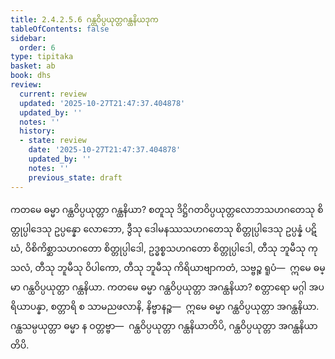 ```yaml
---
title: 2.4.2.5.6 ဂန္ထဝိပ္ပယုတ္တဂန္ထနိယဒုက
tableOfContents: false
sidebar:
  order: 6
type: tipitaka
basket: ab
book: dhs
review:
  current: review
  updated: '2025-10-27T21:47:37.404878'
  updated_by: ''
  notes: ''
  history:
  - state: review
    date: '2025-10-27T21:47:37.404878'
    updated_by: ''
    notes: ''
    previous_state: draft
---
```



<ReviewStatus review={frontmatter.review} showDetails={true} />

<HypothesisAnnotation frontmatter={frontmatter} />

<DynamicBreadcrumb />

<Division number="1499" book="dhs" e="ch" v="29" p="283">

<Paragraph number="2210" book="dhs">
ကတမေ ဓမ္မာ ဂန္ထဝိပ္ပယုတ္တာ ဂန္ထနိယာ? စတူသု ဒိဋ္ဌိဂတဝိပ္ပယုတ္တလောဘသဟဂတေသု စိတ္တုပ္ပါဒေသု ဥပ္ပန္နော လောဘော, ဒွီသု ဒေါမနဿသဟဂတေသု စိတ္တုပ္ပါဒေသု ဥပ္ပန္နံ ပဋိဃံ, ဝိစိကိစ္ဆာသဟဂတော စိတ္တုပ္ပါဒေါ, ဥဒ္ဓစ္စသဟဂတော စိတ္တုပ္ပါဒေါ, တီသု ဘူမီသု ကုသလံ, တီသု ဘူမီသု ဝိပါကော, တီသု ဘူမီသု ကိရိယာဗျာကတံ, သဗ္ဗဉ္စ ရူပံ—  ဣမေ ဓမ္မာ ဂန္ထဝိပ္ပယုတ္တာ ဂန္ထနိယာ.
</Paragraph>

</Division>
<Division number="1500" book="dhs" e="ch" v="29" p="283">

<Paragraph number="2211" book="dhs">
ကတမေ ဓမ္မာ ဂန္ထဝိပ္ပယုတ္တာ အဂန္ထနိယာ? စတ္တာရော မဂ္ဂါ အပရိယာပန္နာ, စတ္တာရိ စ သာမညဖလာနိ, နိဗ္ဗာနဉ္စ—  ဣမေ ဓမ္မာ ဂန္ထဝိပ္ပယုတ္တာ အဂန္ထနိယာ. ဂန္ထသမ္ပယုတ္တာ ဓမ္မာ န ဝတ္တဗ္ဗာ—  ဂန္ထဝိပ္ပယုတ္တာ ဂန္ထနိယာတိပိ, ဂန္ထဝိပ္ပယုတ္တာ အဂန္ထနိယာတိပိ.
</Paragraph>
</Division>